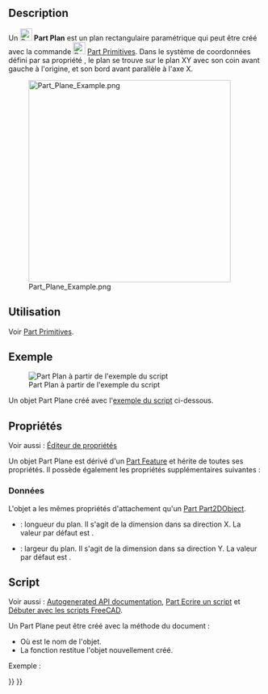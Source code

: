 <languages/>

{{Docnav/fr
|[[Part_Primitives/fr|Primitives]]
|[[Part_Ellipsoid/fr|Ellipsoïde]]
|[[Part_Workbench/fr|Atelier Part]]
|IconL=Part_Primitives.svg
|IconR=Part_Ellipsoid.svg
|IconC=Workbench_Part.svg
}}

{{GuiCommand/fr
|Name=Part Plane
|Name/fr=Part Plan
|MenuLocation=Part → [[Part_Primitives/fr|Créer des primitives]] → Plan
|Workbenches=[[Part_Workbench/fr|Part]], [[OpenSCAD_Workbench/fr|OpenSCAD]]
|SeeAlso=[[Part_Primitives/fr|Part Primitives]]
}}

<span id="Description"></span>
== Description ==

Un [[Image:Part_Plane.svg|24px]] '''Part Plan''' est un plan rectangulaire paramétrique qui peut être créé avec la commande [[Image:Part_Primitives.svg|24px]] [[Part_Primitives/fr|Part Primitives]]. Dans le système de coordonnées défini par sa propriété {{PropertyData|Placement}}, le plan se trouve sur le plan XY avec son coin avant gauche à l'origine, et son bord avant parallèle à l'axe X.

[[Image:Part_Plane_Example.png|400px]]

<span id="Usage"></span>
== Utilisation ==

Voir [[Part_Primitives/fr#Utilisation|Part Primitives]].

<span id="Example"></span>
== Exemple ==

[[Image:Part_Plane_Scripting_Example.png|thumb|Part Plan à partir de l'exemple du script]]

Un objet Part Plane créé avec l'[[#Script|exemple du script]] ci-dessous.

<span id="Properties"></span>
== Propriétés ==

Voir aussi : [[Property_editor/fr|Éditeur de propriétés]]

Un objet Part Plane est dérivé d'un [[Part_Feature/fr|Part Feature]] et hérite de toutes ses propriétés. Il possède également les propriétés supplémentaires suivantes :

<span id="Data"></span>
===Données===

{{TitleProperty|Attachment}}

L'objet a les mêmes propriétés d'attachement qu'un [[Part_Part2DObject/fr#Donn.C3.A9es|Part Part2DObject]].

{{TitleProperty|Plane}}

* {{PropertyData|Length|Length}} : longueur du plan. Il s'agit de la dimension dans sa direction X. La valeur par défaut est {{Value|10mm}}.
* {{PropertyData|Width|Length}} : largeur du plan. Il s'agit de la dimension dans sa direction Y. La valeur par défaut est {{Value|10mm}}.

<span id="Scripting"></span>
== Script ==

Voir aussi : [https://freecad.github.io/SourceDoc/ Autogenerated API documentation], [[Part_scripting/fr|Part Ecrire un script]] et [[FreeCAD_Scripting_Basics/fr|Débuter avec les scripts FreeCAD]].

Un Part Plane peut être créé avec la méthode {{incode|addObject()}} du document :

{{Code|code=
plane = FreeCAD.ActiveDocument.addObject("Part::Plane", "myPlane")
}}

* Où {{Incode|"myPlane"}} est le nom de l'objet.
* La fonction restitue l'objet nouvellement créé.

Exemple :

{{Code|code=
import FreeCAD as App

doc = App.activeDocument()

plane = doc.addObject("Part::Plane", "myPlane")
plane.Length = 4
plane.Width = 8
plane.Placement = App.Placement(App.Vector(1, 2, 3), App.Rotation(20, 75, 60))

doc.recompute()
}}


{{Docnav/fr
|[[Part_Primitives/fr|Primitives]]
|[[Part_Ellipsoid/fr|Ellipsoïde]]
|[[Part_Workbench/fr|Atelier Part]]
|IconL=Part_Primitives.svg
|IconR=Part_Ellipsoid.svg
|IconC=Workbench_Part.svg
}}

{{Part_Tools_navi{{#translation:}}}}
{{Userdocnavi{{#translation:}}}}